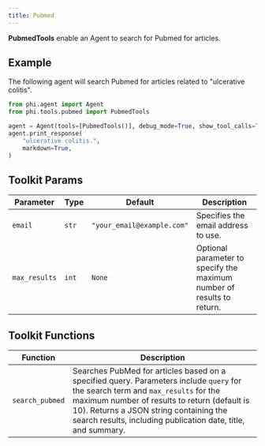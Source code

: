 ```yaml
---
title: Pubmed
---
```


**PubmedTools** enable an Agent to search for Pubmed for articles.

## Example

The following agent will search Pubmed for articles related to "ulcerative colitis".

```python cookbook/tools/pubmed.py
from phi.agent import Agent
from phi.tools.pubmed import PubmedTools

agent = Agent(tools=[PubmedTools()], debug_mode=True, show_tool_calls=True)
agent.print_response(
    "ulcerative colitis.",
    markdown=True,
)
```

## Toolkit Params

| Parameter | Type | Default | Description |
|-----------|------|---------|-------------|
| `email` | `str` | `"your_email@example.com"` | Specifies the email address to use. |
| `max_results` | `int` | `None` | Optional parameter to specify the maximum number of results to return. |

## Toolkit Functions

| Function | Description |
|----------|-------------|
| `search_pubmed` | Searches PubMed for articles based on a specified query. Parameters include `query` for the search term and `max_results` for the maximum number of results to return (default is 10). Returns a JSON string containing the search results, including publication date, title, and summary. |

